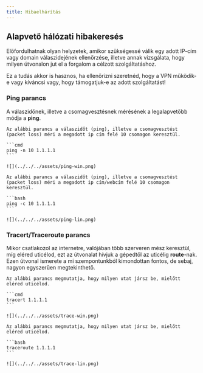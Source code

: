 ```yaml
---
title: Hibaelhárítás
---
```



## Alapvető hálózati hibakeresés

Előfordulhatnak olyan helyzetek, amikor szükségessé válik egy adott IP-cím vagy domain válaszidejének ellenőrzése, illetve annak vizsgálata, hogy milyen útvonalon jut el a forgalom a célzott szolgáltatáshoz.

<Aside>

Ez a tudás akkor is hasznos, ha ellenőrizni szeretnéd, hogy a VPN működik-e vagy kíváncsi vagy, hogy támogatjuk-e az adott szolgáltatást!

</Aside>

### Ping parancs

A válaszidőnek, illetve a csomagvesztésnek mérésének a legalapvetőbb módja a **ping**.

<Tabs syncKey="os">
  <TabItem label="Windows" icon="seti:windows">

    Az alábbi parancs a válaszidőt (ping), illetve a csomagvesztést (packet loss) méri a megadott ip cím felé 10 csomagon keresztül.

	```cmd 
	ping -n 10 1.1.1.1
	```

	![](../../../assets/ping-win.png)

  </TabItem>
  <TabItem label="Linux" icon="linux">

	Az alábbi parancs a válaszidőt (ping), illetve a csomagvesztést (packet loss) méri a megadott ip cím/webcím felé 10 csomagon keresztül.

	```bash
	ping -c 10 1.1.1.1
	```

	![](../../../assets/ping-lin.png)

  </TabItem>
</Tabs>

### Tracert/Traceroute parancs

Mikor csatlakozol az internetre, valójában több szerveren mész keresztül, míg eléred uticélod, ezt az útvonalat hívjuk a gépedtől az uticélig **route**-nak. Ezen útvonal ismerete a mi szempontunkból kimondottan fontos, de sebaj, nagyon egyszerűen megtekinthető.


<Tabs syncKey="os">
  <TabItem label="Windows" icon="seti:windows">

	Az alábbi parancs megmutatja, hogy milyen utat jársz be, mielőtt eléred uticélod.

	```cmd
	tracert 1.1.1.1
	```

	![](../../../assets/trace-win.png)

  </TabItem>
  <TabItem label="Linux" icon="linux">

	Az alábbi parancs megmutatja, hogy milyen utat jársz be, mielőtt eléred uticélod.

	```bash
	traceroute 1.1.1.1
	```

	![](../../../assets/trace-lin.png)

  </TabItem>
</Tabs>
